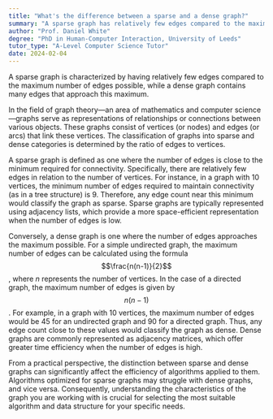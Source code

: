 ```yaml
---
title: "What's the difference between a sparse and a dense graph?"
summary: "A sparse graph has relatively few edges compared to the maximum possible, while a dense graph has many edges close to the maximum."
author: "Prof. Daniel White"
degree: "PhD in Human-Computer Interaction, University of Leeds"
tutor_type: "A-Level Computer Science Tutor"
date: 2024-02-04
---
```


A sparse graph is characterized by having relatively few edges compared to the maximum number of edges possible, while a dense graph contains many edges that approach this maximum.

In the field of graph theory—an area of mathematics and computer science—graphs serve as representations of relationships or connections between various objects. These graphs consist of vertices (or nodes) and edges (or arcs) that link these vertices. The classification of graphs into sparse and dense categories is determined by the ratio of edges to vertices.

A sparse graph is defined as one where the number of edges is close to the minimum required for connectivity. Specifically, there are relatively few edges in relation to the number of vertices. For instance, in a graph with 10 vertices, the minimum number of edges required to maintain connectivity (as in a tree structure) is 9. Therefore, any edge count near this minimum would classify the graph as sparse. Sparse graphs are typically represented using adjacency lists, which provide a more space-efficient representation when the number of edges is low.

Conversely, a dense graph is one where the number of edges approaches the maximum possible. For a simple undirected graph, the maximum number of edges can be calculated using the formula $$\frac{n(n-1)}{2}$$, where $n$ represents the number of vertices. In the case of a directed graph, the maximum number of edges is given by $$n(n-1)$$. For example, in a graph with 10 vertices, the maximum number of edges would be $45$ for an undirected graph and $90$ for a directed graph. Thus, any edge count close to these values would classify the graph as dense. Dense graphs are commonly represented as adjacency matrices, which offer greater time efficiency when the number of edges is high.

From a practical perspective, the distinction between sparse and dense graphs can significantly affect the efficiency of algorithms applied to them. Algorithms optimized for sparse graphs may struggle with dense graphs, and vice versa. Consequently, understanding the characteristics of the graph you are working with is crucial for selecting the most suitable algorithm and data structure for your specific needs.
    
